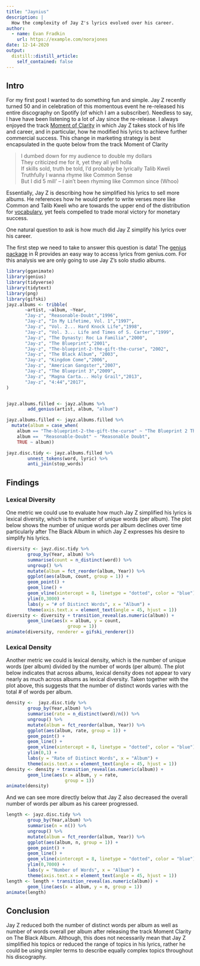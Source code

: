 ```yaml
---
title: "Jaynius"
description: |
  How the complexity of Jay Z's lyrics evolved over his career.
author:
  - name: Evan Fradkin
    url: https://example.com/norajones
date: 12-14-2020
output:
  distill::distill_article:
    self_contained: false
---
```



## Intro 

For my first post I wanted to do something fun and simple. Jay Z recently turned 50 and in celebration of this momentous event he re-released his entire discography on Spotify (of which I am a subscriber). Needless to say, I have have been listening to a lot of Jay since the re-release. I always enjoyed the track [Moment of Clarity](https://genius.com/Jay-z-moment-of-clarity-lyrics) in which Jay Z takes stock of his life and career, and in particular, how he modified his lyrics to achieve further commercial success. This change in marketing strategy is best encapsulated in the quote below from the track Moment of Clarity

>I dumbed down for my audience to double my dollars\  
>\
>They criticized me for it, yet they all yell holla
>\
>If skills sold, truth be told, I'd probably be lyrically Talib Kweli
>\
>Truthfully I wanna rhyme like Common Sense
>\
>But I did 5 mill' – I ain't been rhyming like Common since (Whoo)

Essentially, Jay Z is describing how he simplified his lyrics to sell more albums. He references how he would prefer to write verses more like Common and Talib Kweli who are towards the upper end of the distribution for [vocabulary](https://pudding.cool/projects/vocabulary/index.html), yet feels compelled to trade moral victory for monetary success.

One natural question to ask is how much did Jay Z simplify his lyrics over his career.  

The first step we need to take to answer this question is data! The [genius package](https://github.com/JosiahParry/genius) in R provides an easy way to access lyrics from genius.com. For this analysis we are only going to use Jay Z's solo studio albums. 

```r
library(gganimate)
library(genius)
library(tidyverse)
library(tidytext)
library(png)
library(gifski)
jayz.albums <- tribble(
       ~artist, ~album, ~Year,
       "Jay-z", "Reasonable-Doubt","1996",
       "Jay-z", "In My Lifetime, Vol. 1","1997",
       "Jay-z", "Vol. 2... Hard Knock Life","1998",
       "Jay-z", "Vol. 3... Life and Times of S. Carter","1999",
       "Jay-z", "The Dynasty: Roc La Familia","2000",
       "Jay-z", "The Blueprint","2001",
       "Jay-z", "The-blueprint-2-the-gift-the-curse", "2002",
       "Jay-z", "The Black Album", "2003",
       "Jay-z", "Kingdom Come","2006",
       "Jay-z", "American Gangster","2007",
       "Jay-z", "The Blueprint 3","2009",
       "Jay-z", "Magna Carta... Holy Grail","2013",
       "Jay-z", "4:44","2017",
) 


jayz.albums.filled <- jayz.albums %>%
        add_genius(artist, album, "album")

jayz.albums.filled <- jayz.albums.filled %>% 
  mutate(album = case_when(
    album == "The-blueprint-2-the-gift-the-curse" ~ "The Blueprint 2 The Gift The Curse",
    album ==  "Reasonable-Doubt" ~ "Reasonable Doubt",
    TRUE ~ album))

jayz.disc.tidy <- jayz.albums.filled %>% 
        unnest_tokens(word, lyric) %>% 
        anti_join(stop_words) 
```

##  Findings

### Lexical Diversity

One metric we could use to evaluate how much Jay Z simplified his lyrics is lexical diversity, which is the number of unique words (per album). The plot below shows the number of unique words per album declines over time particularly after The Black Album in which Jay Z expresses his desire to simplify his lyrics.

```r
diversity <- jayz.disc.tidy %>% 
        group_by(Year, album) %>%
        summarise(count = n_distinct(word)) %>%
        ungroup() %>% 
        mutate(album = fct_reorder(album, Year)) %>% 
        ggplot(aes(album, count, group = 1)) +
        geom_point() +
        geom_line() +
        geom_vline(xintercept = 8, linetype = "dotted", color = "blue") +
        ylim(0,3000) +
        labs(y = "# of Distinct Words", x = "Album") +
        theme(axis.text.x = element_text(angle = 45, hjust = 1))
diversity <- diversity + transition_reveal(as.numeric(album)) +
        geom_line(aes(x = album, y = count,
                       group = 1)) 
animate(diversity, renderer = gifski_renderer())
```


### Lexical Density 

Another metric we could is lexical density, which is the number of unique words (per album) divided by the number of words (per album). The plot below indicates that across albums, lexical density does not appear to vary nearly as much across albums as lexical diversity. Taken together with the plot above, this suggests that the number of distinct words varies with the total # of words per album.    

```r
density <-  jayz.disc.tidy %>% 
        group_by(Year,album) %>% 
        summarise(rate = n_distinct(word)/n()) %>%
        ungroup() %>% 
        mutate(album = fct_reorder(album, Year)) %>% 
        ggplot(aes(album, rate, group = 1)) +
        geom_point() +
        geom_line() +
        geom_vline(xintercept = 8, linetype = "dotted", color = "blue") +
        ylim(0,1) +
        labs(y = "Rate of Distinct Words", x = "Album") +
        theme(axis.text.x = element_text(angle = 45, hjust = 1))
density <- density + transition_reveal(as.numeric(album)) +
        geom_line(aes(x = album, y = rate,
                      group = 1)) 
animate(density)
```


And we can see more directly below that Jay Z also decreased the overall number of words per album as his career progressed.

```r
length <- jayz.disc.tidy %>% 
        group_by(Year,album) %>% 
        summarise(n = n()) %>% 
        ungroup() %>% 
        mutate(album = fct_reorder(album, Year)) %>% 
        ggplot(aes(album, n, group = 1)) +
        geom_point() +
        geom_line() +
        geom_vline(xintercept = 8, linetype = "dotted", color = "blue") +
        ylim(0,7000) +
        labs(y = "Number of Words", x = "Album") +
        theme(axis.text.x = element_text(angle = 45, hjust = 1))
length <- length + transition_reveal(as.numeric(album)) +
        geom_line(aes(x = album, y = n, group = 1)) 
animate(length)
```

## Conclusion 

Jay Z reduced both the number of distinct words per album as well as number of words overall per album after releasing the track Moment Clarity on The Black Album. Although, this does not necessarily mean that Jay Z simplified his topics or reduced the range of topics in his lyrics, rather he could be using simpler terms to describe equally complex topics throughout his discography.    

